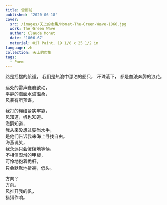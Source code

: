 ---
title: 雷雨前
published: '2020-06-18'
cover:
  src: /images/天上的市集/Monet-The-Green-Wave-1866.jpg
  work: The Green Wave
  author: Claude Monet
  date: '1866-67'
  material: Oil Paint, 19 1/8 x 25 1/2 in
language: zh
collection: 天上的市集
tags:
  - Poem
---

<section className="flex-center">
<section>
路是摇摆的航道，  
我们是热浪中漂泊的船只，  
汗珠滚下，  
都是血液奔腾的浪花。

远处的雷声蠢蠢欲动，  
平静的海面水波温柔，  
风暴有所预谋。

我打的绳结紧实牢靠，  
风知道，帆也知道。  
海鸥知道，  
我从来没想过要当水手，  
是他们告诉我来海上寻找自由。  
海燕讥笑，  
我永远只会傻傻地等候，  
不相信湿滑的甲板，  
可怜地抱着桅杆，  
只会默默地祈祷，低头。

方向？  
方向。  
风推开我的帆，  
猎猎作响。

</section>
</section>
